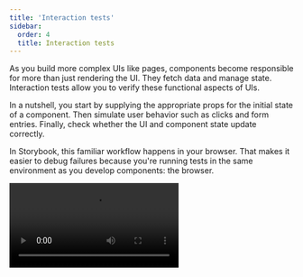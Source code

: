 ```yaml
---
title: 'Interaction tests'
sidebar:
  order: 4
  title: Interaction tests
---
```


As you build more complex UIs like pages, components become responsible for more than just rendering the UI. They fetch data and manage state. Interaction tests allow you to verify these functional aspects of UIs.

In a nutshell, you start by supplying the appropriate props for the initial state of a component. Then simulate user behavior such as clicks and form entries. Finally, check whether the UI and component state update correctly.

In Storybook, this familiar workflow happens in your browser. That makes it easier to debug failures because you're running tests in the same environment as you develop components: the browser.

<Video src="../_assets/writing-tests/component-interaction-testing.mp4" />

## How does component testing in Storybook work?

You start by writing a [**story**](../writing-stories/index.mdx) to set up the component's initial state. Then simulate user behavior using the **play** function. Finally, use the **test-runner** to confirm that the component renders correctly and that your interaction tests with the **play** function pass. Additionally, you can automate test execution via the [command line](./test-runner.mdx#cli-options) or in your [CI environment](./test-runner.mdx#set-up-ci-to-run-tests).

* The [`play`](../writing-stories/play-function.mdx) function is a small snippet of code that runs after a story finishes rendering. You can use this to test user workflows.
* The test is written using Storybook-instrumented versions of [Vitest](https://vitest.dev/) and [Testing Library](https://testing-library.com/) coming from the [`@storybook/test`](https://npmjs.com/package/@storybook/test) package.
* [`@storybook/addon-interactions`](https://storybook.js.org/addons/@storybook/addon-interactions/) visualizes the test in Storybook and provides a playback interface for convenient browser-based debugging.
* [`@storybook/test-runner`](https://github.com/storybookjs/test-runner) is a standalone utility—powered by [Jest](https://jestjs.io/) and [Playwright](https://playwright.dev/)—that executes all of your interactions tests and catches broken stories.

## Set up the interactions addon

To enable interaction testing with Storybook, you'll need to take additional steps to set it up properly. We recommend you go through the [test runner documentation](./test-runner.mdx) before proceeding with the rest of the required configuration.

Run the following command to install the interactions addon and related dependencies.

{/* prettier-ignore-start */}

<CodeSnippets path="storybook-addon-interactions-addon-full-install.md" />

{/* prettier-ignore-end */}

Update your Storybook configuration (in `.storybook/main.js|ts`) to include the interactions addon.

{/* prettier-ignore-start */}

<CodeSnippets path="storybook-interactions-addon-registration.md" />

{/* prettier-ignore-end */}

## Write an interaction test

The test itself is defined inside a `play` function connected to a story. Here's an example of how to set up an interaction test with Storybook and the `play` function:

{/* prettier-ignore-start */}

<CodeSnippets path="login-form-with-play-function.md" usesCsf3 csf2Path="writing-tests/interaction-testing#snippet-login-form-with-play-function" />

{/* prettier-ignore-end */}

Once the story loads in the UI, it simulates the user's behavior and verifies the underlying logic.

<Video src="../_assets/writing-tests/addon-interaction-example-optimized.mp4" />

### Run code before the component gets rendered

<If notRenderer="angular">

You can execute code before rendering by using the `mount` function in the `play` method.

Here's an example of using the [`mockdate`](https://github.com/boblauer/MockDate) package to mock the [`Date`](https://developer.mozilla.org/en-US/docs/Web/JavaScript/Reference/Global_Objects/Date), a useful way to make your story render in a consistent state.

<CodeSnippets path="mount-basic.md" />

<Callout variant="warning">
  There are two requirements to use the `mount` function:

  1. You *must* destructure the mount property from the `context` (the argument passed to your play function). This makes sure that Storybook does not start rendering the story before the play function begins.
  2. Your Storybook framework or builder must be configured to transpile to ES2017 or newer. This is because destructuring statements and async/await usages are otherwise transpiled away, which prevents Storybook from recognizing your usage of `mount`.
</Callout>

<If renderer={['react', 'vue', 'svelte']}>

#### Create mock data before rendering

You can also use `mount` to create mock data that you want to pass to the component. To do so, first create your data in the play function and then call the `mount` function with a component configured with that data. In this example, we create a mock `note` and pass its `id` to the Page component, which we call `mount` with.

<CodeSnippets path="mount-advanced.md" />

<Callout variant="info">
  When you call `mount()` with no arguments, the component is rendered using the story’s render function, whether the [implicit default](../api/csf.mdx#default-render-functions) or the [explicit custom definition](../api/csf.mdx#custom-render-functions).

  When you mount a specific component inside the `mount` function like in the example above, the story’s render function will be ignored. This is why you must forward the `args` to the component.
</Callout>

</If>

</If>

<If renderer="angular">

You can execute code before running test by defining an asynchronous `beforeEach` function for the story.

Additionally, if you return a cleanup function from the `beforeEach` function, it will run **after** the test is run, when the story is remounted or navigated away from.

<Callout variant="info">
Generally, you should reset component and module state in the [preview file's `beforeEach` function](#reset-state-for-all-tests), to ensure it applies to your entire project. However, if a story's needs are particularly unique, you can use the returned cleanup function in the story's `beforeEach` to reset the state as needed.
</Callout>

Here's an example of using the [`mockdate`](https://github.com/boblauer/MockDate) package to mock the [`Date`](https://developer.mozilla.org/en-US/docs/Web/JavaScript/Reference/Global_Objects/Date), a useful way to make your story render in a consistent state.

```ts filename="Page.stories.ts"
import MockDate from 'mockdate';

// ...rest of story file

export const ChristmasUI = {
  // 👇 Set the value of Date for this story
  async beforeEach() {
    MockDate.set('2024-12-25');

    // 👇 Reset the Date after this test runs
    return () => {
      MockDate.reset();
    };
  }
  async play({ canvasElement }) {
    // ... This will run with the mocked Date
  },
};
```

</If>

### Run code before each story in a file

Sometimes you might need to run the same code before each story in a file. For instance, you might need to set up the initial state of the component or modules. You can do this by adding an asynchronous `beforeEach` function to the component meta.

You can return a cleanup function from the `beforeEach` function, which will run **after** each story, when the story is remounted or navigated away from.

<Callout variant="info">
Generally, you should reset component and module state in the [preview file's `beforeEach` function](#reset-state-for-all-tests), to ensure it applies to your entire project. However, if a component's needs are particularly unique, you can use the returned cleanup function in the component meta `beforeEach` to reset the state as needed.
</Callout>

{/* prettier-ignore-start */}

<CodeSnippets path="before-each-in-meta-mock-date.md" />

{/* prettier-ignore-end */}

### Reset state for all tests

When you [alter a component's state](#run-code-before-the-component-gets-rendered), it's important to reset that state before rendering another story to maintain isolation between tests. You can do this in a `beforeEach` function in the preview file (`.storybook/preview.js|ts`). This code will run before every story in the project.

{/* prettier-ignore-start */}

<CodeSnippets path="before-each-in-preview.md" />

{/* prettier-ignore-end */}

<Callout variant="info">
  It is *not* necessary to restore `fn()` mocks, as Storybook will already do that automatically before rendering a story. See the [`parameters.test.restoreMocks` API](../api/parameters.mdx#restoremocks) for more information.
</Callout>

### API for user-events

Under the hood, Storybook’s `@storybook/test` package provides Testing Library’s [`user-events`](https://testing-library.com/docs/user-event/intro/) APIs. If you’re familiar with [Testing Library](https://testing-library.com/), you should be at home in Storybook.

Below is an abridged API for user-event. For more, check out the [official user-event docs](https://testing-library.com/docs/user-event/utility/).

| User events       | Description                                                                                                                                              |
| ----------------- | -------------------------------------------------------------------------------------------------------------------------------------------------------- |
| `clear`           | Selects the text inside inputs, or textareas and deletes it <br />`userEvent.clear(await within(canvasElement).getByRole('myinput'));`                    |
| `click`           | Clicks the element, calling a click() function <br />`userEvent.click(await within(canvasElement).getByText('mycheckbox'));`                              |
| `dblClick`        | Clicks the element twice <br />`userEvent.dblClick(await within(canvasElement).getByText('mycheckbox'));`                                                 |
| `deselectOptions` | Removes the selection from a specific option of a select element <br />`userEvent.deselectOptions(await within(canvasElement).getByRole('listbox'),'1');` |
| `hover`           | Hovers an element <br />`userEvent.hover(await within(canvasElement).getByTestId('example-test'));`                                                       |
| `keyboard`        | Simulates the keyboard events <br />`userEvent.keyboard(‘foo’);`                                                                                          |
| `selectOptions`   | Selects the specified option, or options of a select element <br />`userEvent.selectOptions(await within(canvasElement).getByRole('listbox'),['1','2']);` |
| `type`            | Writes text inside inputs, or textareas <br />`userEvent.type(await within(canvasElement).getByRole('my-input'),'Some text');`                            |
| `unhover`         | Unhovers out of element <br />`userEvent.unhover(await within(canvasElement).getByLabelText(/Example/i));`                                                |

### Assert tests with Vitest's APIs

Storybook’s `@storybook/test` also provides APIs from [Vitest](https://vitest.dev/), such as [`expect`](https://vitest.dev/api/expect.html#expect) and [`vi.fn`](https://vitest.dev/api/vi.html#vi-fn). These APIs improve your testing experience, helping you assert whether a function has been called, if an element exists in the DOM, and much more. If you are used to `expect` from testing packages such as [Jest](https://jestjs.io/) or [Vitest](https://vitest.dev/), you can write interaction tests in much the same way.

{/* prettier-ignore-start */}

<CodeSnippets path="storybook-interactions-play-function.md" usesCsf3 csf2Path="essentials/interactions#snippet-storybook-interactions-play-function" />

{/* prettier-ignore-end */}

### Group interactions with the `step` function

For complex flows, it can be worthwhile to group sets of related interactions together using the `step` function. This allows you to provide a custom label that describes a set of interactions:

{/* prettier-ignore-start */}

<CodeSnippets path="storybook-interactions-step-function.md" usesCsf3 csf2Path="writing-tests/interaction-testing#snippet-storybook-interactions-step-function" />

{/* prettier-ignore-end */}

This will show your interactions nested in a collapsible group:

![Interaction testing with labeled steps](../_assets/writing-tests/storybook-addon-interactions-steps.png)

### Mocked modules

If your component depends on modules that are imported into the component file, you can mock those modules to control and assert on their behavior. This is detailed in the [mocking modules](../writing-stories/mocking-data-and-modules/mocking-modules.mdx) guide.

You can then import the mocked module (which has all of the helpful methods of a [Vitest mocked function](https://vitest.dev/api/mock.html)) into your story and use it to assert on the behavior of your component:

{/* prettier-ignore-start */}

<CodeSnippets path="storybook-test-fn-mock-spy.md" />

{/* prettier-ignore-end */}

### Interactive debugger

If you check your interactions panel, you'll see the step-by-step flow. It also offers a handy set of UI controls to pause, resume, rewind, and step through each interaction.

<Video src="../_assets/writing-tests/addon-interactions-playback-controls-optimized.mp4" />

### Permalinks for reproductions

The `play` function is executed after the story is rendered. If there’s an error, it’ll be shown in the interaction addon panel to help with debugging.

Since Storybook is a webapp, anyone with the URL can reproduce the error with the same detailed information without any additional environment configuration or tooling required.

![Interaction testing with a component](../_assets/writing-tests/storybook-addon-interactions-error-optimized.png)

Streamline interaction testing further by automatically [publishing Storybook](../sharing/publish-storybook.mdx) in pull requests. That gives teams a universal reference point to test and debug stories.

## Execute tests with the test-runner

Storybook only runs the interaction test when you're viewing a story. Therefore, you'd have to go through each story to run all your checks. As your Storybook grows, it becomes unrealistic to review each change manually. Storybook [test-runner](https://github.com/storybookjs/test-runner) automates the process by running all tests for you. To execute the test-runner, open a new terminal window and run the following command:

{/* prettier-ignore-start */}

<CodeSnippets path="test-runner-execute.md" />

{/* prettier-ignore-end */}

![Interaction test with test runner](../_assets/writing-tests/storybook-interaction-test-runner-loginform-optimized.png)

<Callout variant="info" icon="💡">
  If you need, you can provide additional flags to the test-runner. Read the [documentation](./test-runner.mdx#cli-options) to learn more.
</Callout>

## Automate

Once you're ready to push your code into a pull request, you'll want to automatically run all your checks using a Continuous Integration (CI) service before merging it. Read our [documentation](./test-runner.mdx#set-up-ci-to-run-tests) for a detailed guide on setting up a CI environment to run tests.

## Troubleshooting

#### What’s the difference between interaction tests and visual tests?

Interaction tests can be expensive to maintain when applied wholesale to every component. We recommend combining them with other methods like visual testing for comprehensive coverage with less maintenance work.

#### What's the difference between interaction tests and using Jest + Testing Library alone?

Interaction tests integrate Jest and Testing Library into Storybook. The biggest benefit is the ability to view the component you're testing in a real browser. That helps you debug visually, instead of getting a dump of the (fake) DOM in the command line or hitting the limitations of how JSDOM mocks browser functionality. It's also more convenient to keep stories and tests together in one file than having them spread across files.

**Learn about other UI tests**

* [Test runner](./test-runner.mdx) to automate test execution
* [Visual tests](./visual-testing.mdx) for appearance
* [Accessibility tests](./accessibility-testing.mdx) for accessibility
* Interaction tests for user behavior simulation
* [Coverage tests](./test-coverage.mdx) for measuring code coverage
* [Snapshot tests](./snapshot-testing/snapshot-testing.mdx) for rendering errors and warnings
* [End-to-end tests](./import-stories-in-tests/stories-in-end-to-end-tests.mdx) for simulating real user scenarios
* [Unit tests](./import-stories-in-tests/stories-in-unit-tests.mdx) for functionality
